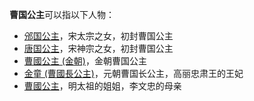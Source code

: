 '''曹国公主'''可以指以下人物：
* [[邠国公主|邠国公主]]，宋太宗之女，初封曹国公主
* [[唐国公主|唐国公主]]，宋神宗之女，初封曹国公主
* [[曹國公主_(金朝)|曹國公主 (金朝)]]，金朝曹国公主
* [[金童_(曹國長公主)|金童 (曹國長公主)]]，元朝曹国长公主，高丽忠肃王的王妃
* [[曹國公主|曹國公主]]，明太祖的姐姐，李文忠的母亲

{{Disambig|Cat=公主封号消歧义}}